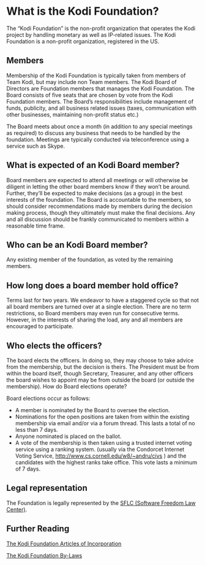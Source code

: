 
<MetadataHeader title="About the Kodi Foundation" />

# What is the Kodi Foundation?

The “Kodi Foundation” is the non-profit organization that operates the Kodi project by handling monetary as well as IP-related issues. The Kodi Foundation is a non-profit organization, registered in the US.

## Members

Membership of the Kodi Foundation is typically taken from members of Team Kodi, but may include non Team members.
The Kodi Board of Directors are Foundation members that manages the Kodi Foundation. The Board consists of five seats that are chosen by vote from the Kodi Foundation members. The Board’s responsibilities include management of funds, publicity, and all business related issues (taxes, communication with other businesses, maintaining non-profit status etc.)

The Board meets about once a month (in addition to any special meetings as required) to discuss any business that needs to be handled by the foundation. Meetings are typically conducted via teleconference using a service such as Skype.

## What is expected of an Kodi Board member?

Board members are expected to attend all meetings or will otherwise be diligent in letting the other board members know if they won’t be around. Further, they’ll be expected to make decisions (as a group) in the best interests of the foundation. The Board is accountable to the members, so should consider recommendations made by members during the decision making process, though they ultimately must make the final decisions. Any and all discussion should be frankly communicated to members within a reasonable time frame.

## Who can be an Kodi Board member?

Any existing member of the foundation, as voted by the remaining members.

## How long does a board member hold office?

Terms last for two years. We endeavor to have a staggered cycle so that not all board members are turned over at a single election. There are no term restrictions, so Board members may even run for consecutive terms. However, in the interests of sharing the load, any and all members are encouraged to participate.

## Who elects the officers?

The board elects the officers. In doing so, they may choose to take advice from the membership, but the decision is theirs. The President must be from within the board itself, though Secretary, Treasurer, and any other officers the board wishes to appoint may be from outside the board (or outside the membership).
How do Board elections operate?

Board elections occur as follows:

* A member is nominated by the Board to oversee the election.
* Nominations for the open positions are taken from within the existing membership via email and/or via a forum thread. This lasts a total of no less than 7 days.
* Anyone nominated is placed on the ballot.
* A vote of the membership is then taken using a trusted internet voting service using a ranking system. (usually via the Condorcet Internet Voting Service, <http://www.cs.cornell.edu/w8/~andru/civs> ) and the candidates with the highest ranks take office. This vote lasts a minimum of 7 days.

## Legal representation

The Foundation is legally represented by the [SFLC (Software Freedom Law Center)](https://www.softwarefreedom.org/).

## Further Reading

[The Kodi Foundation Articles of Incorporation](https://kodi.wiki/images/3/30/Delaware_Incorporation_Notice.pdf)

[The Kodi Foundation By-Laws](https://kodi.wiki/images/a/a0/ByLaws.pdf)
